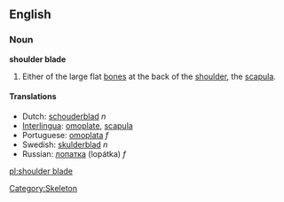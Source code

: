 ==English==
===Noun===
'''shoulder blade'''

# Either of the large flat [[bone]]s at the back of the [[shoulder]], the [[scapula]].

====Translations====
*Dutch: [[schouderblad]] ''n''
*[[Interlingua]]: [[omoplate]], [[scapula]]
*Portuguese: [[omoplata]] ''f''
*Swedish: [[skulderblad]] ''n''
*Russian: [[лопатка]] (lopátka) ''f''

[[Category:Skeleton]]
[[pl:shoulder blade]]